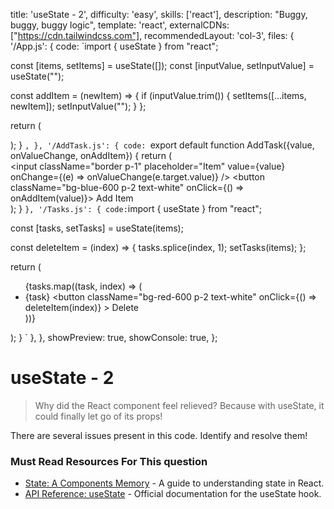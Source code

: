   title: 'useState - 2',
  difficulty: 'easy',
  skills: ['react'],
  description:
    "Buggy, buggy, buggy logic",
  template: 'react',
  externalCDNs: ["https://cdn.tailwindcss.com"],
  recommendedLayout: 'col-3',
  files: {
    '/App.js': {
      code: `import { useState } from "react";


  const [items, setItems] = useState([]);
  const [inputValue, setInputValue] = useState("");

  const addItem = (newItem) => {
    if (inputValue.trim()) {
      setItems([...items, newItem]);
      setInputValue("");
    }
  };

  return (
    <div className="flex flex-col gap-4 p-2">
      <AddTask value={inputValue} onValueChange={setInputValue} onAddItem={addItem} />
      <Tasks items={items} />
    </div>
  );
}
`,
    },
    '/AddTask.js': {
      code: `export default function AddTask({value, onValueChange, onAddItem}) {
  return (
    <div className="flex gap-2">
      <input
        className="border p-1"
        placeholder="Item"
        value={value}
        onChange={(e) => onValueChange(e.target.value)}
      />
      <button className="bg-blue-600 p-2 text-white" onClick={() => onAddItem(value)}>
        Add Item
      </button>
    </div>
  );
}
`
    },
    '/Tasks.js': {
      code: `import { useState } from "react";

  const [tasks, setTasks] = useState(items);

  const deleteItem = (index) => {
    tasks.splice(index, 1);
    setTasks(items);
  };

  return (
    <ul>
      {tasks.map((task, index) => (
        <li className="flex items-center gap-2" key={index}>
          {task}
          <button
            className="bg-red-600 p-2 text-white"
            onClick={() => deleteItem(index)}
          >
            Delete
          </button>
        </li>
      ))}
    </ul>
  );
}
`
    },
  },
  showPreview: true,
  showConsole: true,
};


# useState - 2

> Why did the React component feel relieved? Because with useState, it could finally let go of its props!

There are several issues present in this code. Identify and resolve them!

### Must Read Resources For This question
- <a target="_blank" href="https://react.dev/learn/state-a-components-memory">State: A Components Memory</a> -  A guide to understanding state in React.
- <a target="_blank" href="https://react.dev/reference/react/useState">API Reference: useState</a> - Official documentation for the useState hook.